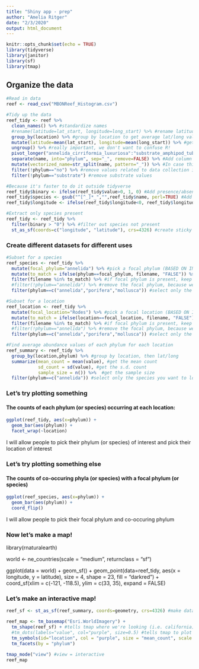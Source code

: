 ```yaml
---
title: "Shiny app - prep"
author: "Amelia Ritger"
date: "2/3/2020"
output: html_document
---
```


```r
knitr::opts_chunk$set(echo = TRUE)
library(tidyverse)
library(janitor)
library(sf)
library(tmap)
```

## Organize the data 
```r
#Read in data
reef <- read_csv("MBONReef_Histogram.csv")

#Tidy up the data
reef_tidy <- reef %>%
  clean_names() %>% #standardize names
  #rename(latitude=lat_start, longitude=long_start) %>% #rename latitude and longitude
  group_by(location) %>% #group by location to get average lat/long values for each location
  mutate(latitude=mean(lat_start), longitude=mean(long_start)) %>% #get average lat/long values (because that's how that works...)
  ungroup() %>% #really important, we don't want to confuse R!
  pivot_longer("annelida_cirriformia_luxuriosa":"substrate_amphipod_tube_complex") %>%  #make long form
  separate(name, into="phylum", sep="_", remove=FALSE) %>% #Add column for phylum name
  mutate(vectorized_name=str_split(name, pattern="_")) %>% #In case this is useful...
  filter(!phylum=="no") %>% #remove values related to data collection issue
  filter(!phylum=="substrate") #remove substrate values

#Because it's faster to do it outside tidyverse
reef_tidy$binary <- ifelse(reef_tidy$value>0, 1, 0) #Add presence/absence column
reef_tidy$species <- gsub("^[^_]*_","",reef_tidy$name, perl=TRUE) #Add column for species name
reef_tidy$longitude <- ifelse(reef_tidy$longitude<0, reef_tidy$longitude, -reef_tidy$longitude) #because all longitude values in this region should be negative 

#Extract only species present
reef_tidy <- reef_tidy %>%
  filter(binary > "0") %>% #filter out species not present
  st_as_sf(coords=c("longitude", "latitude"), crs=4326) #create sticky geometry for lat/long
```

### Create different datasets for different uses
```r
#Subset for a species
reef_species <- reef_tidy %>%
  mutate(focal_phylum="annelida") %>% #pick a focal phylum (BASED ON INPUT)
  mutate(to_match = ifelse(phylum==focal_phylum, filename, "FALSE")) %>% #create a column that we can subset all rows in a plot based on the presence of focal phylum in the plot at least once
  filter(filename %in% to_match) %>% #if focal phylum is present, keep all observations of that plot ("filename")
  #filter(!phylum=="annelida") %>% #remove the focal phylum, because we don't need to see co-occurrence of focal phylum with focal phylum (BASED ON INPUT)
  filter(phylum==c("annelida","porifera","mollusca")) #select only the coocurring species you want to look at (BASED ON INPUT)

#Subset for a location
reef_location <- reef_tidy %>%
  mutate(focal_location="Rodes") %>% #pick a focal location (BASED ON INPUT)
  mutate(to_match = ifelse(location==focal_location, filename, "FALSE")) %>% #create a column that we can subset all rows in a plot based on the presence of focal phylum in the plot at least once
  filter(filename %in% to_match) %>% #if focal phylum is present, keep all observations of that plot ("filename")
  #filter(!phylum=="annelida") %>% #remove the focal phylum, because we don't need to see co-occurrence of focal phylum with focal phylum (BASED ON INPUT)
  filter(phylum==c("annelida","porifera","mollusca")) #select only the coocurring species you want to look at (BASED ON INPUT)

#Find average abundance values of each phylum for each location
reef_summary <- reef_tidy %>%
  group_by(location,phylum) %>% #group by location, then lat/long
  summarize(mean_count = mean(value), #get the mean count
            sd_count = sd(value), #get the s.d. count
            sample_size = n()) %>%  #get the sample size
  filter(phylum==c("annelida")) #select only the species you want to look at (BASED ON INPUT)
```

### Let's try plotting something

#### The counts of each phylum (or species) occurring at each location:
```r
ggplot(reef_tidy, aes(x=phylum)) +
  geom_bar(aes(phylum)) +
  facet_wrap(~location)
```

I will allow people to pick their phylum (or species) of interest and pick their location of interest

### Let's try plotting something else

#### The counts of co-occuring phyla (or species) with a focal phylum (or species)
```r
ggplot(reef_species, aes(x=phylum)) +
  geom_bar(aes(phylum)) +
  coord_flip()
```
I will allow people to pick their focal phylum and co-occuring phylum

### Now let's make a map!
library(rnaturalearth)

world <- ne_countries(scale = "medium", returnclass = "sf")

ggplot(data = world) +
    geom_sf() +
    geom_point(data=reef_tidy, aes(x = longitude, y = latitude), size = 4, 
        shape = 23, fill = "darkred") +
    coord_sf(xlim = c(-121, -118.5), ylim = c(33, 35), expand = FALSE)
  
### Let's make an interactive map!
```r
reef_sf <- st_as_sf(reef_summary, coords=geometry, crs=4326) #make data sf geometry friendly

reef_map <- tm_basemap("Esri.WorldImagery") +
  tm_shape(reef_sf) + #tells tmap where we're looking (i.e. california)
  #tm_dots(labels="value", col="purple", size=0.5) #tells tmap to plot points on map labelled with id associated
  tm_symbols(id="location", col = "purple", size = "mean_count", scale = 3) +
  tm_facets(by = "phylum")

tmap_mode("view") #view = interactive
reef_map
```

